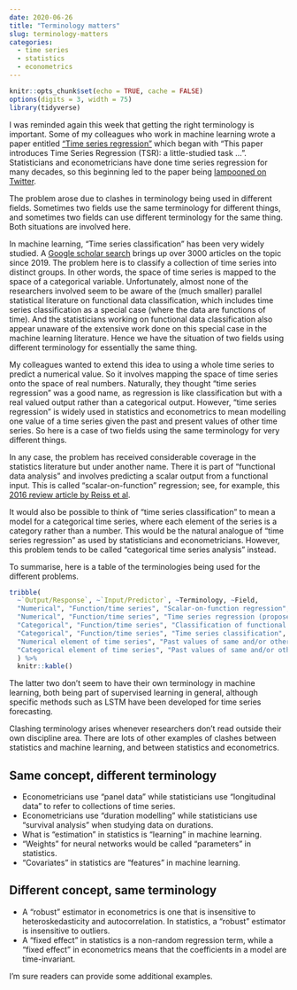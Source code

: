 ```yaml
---
date: 2020-06-26
title: "Terminology matters"
slug: terminology-matters
categories:
  - time series
  - statistics
  - econometrics
---
```


```r
knitr::opts_chunk$set(echo = TRUE, cache = FALSE)
options(digits = 3, width = 75)
library(tidyverse)
```

I was reminded again this week that getting the right terminology is important. Some of my colleagues who work in machine learning wrote a paper entitled ["Time series regression"](https://arxiv.org/abs/2006.12672) which began with "This paper introduces Time Series Regression (TSR): a little-studied task ...". Statisticians and econometricians have done time series regression for many decades, so this beginning led to the paper being [lampooned on Twitter](https://twitter.com/lukestein/status/1275666782477520896).

The problem arose due to clashes in terminology being used in different fields. Sometimes two fields use the same terminology for different things, and sometimes two fields can use different terminology for the same thing. Both situations are involved here.

In machine learning, "Time series classification" has been very widely studied. A [Google scholar search](https://scholar.google.com.au/scholar?hl=en&as_sdt=0%2C5&as_ylo=2019&q=%22time+series+classification%22&btnG=) brings up over 3000 articles on the topic since 2019. The problem here is to classify a collection of time series into distinct groups. In other words, the space of time series is mapped to the space of a categorical variable. Unfortunately, almost none of the researchers involved seem to be aware of the (much smaller) parallel statistical literature on functional data classification, which includes time series classification as a special case (where the data are functions of time). And the statisticians working on functional data classification also appear unaware of the extensive work done on this special case in the machine learning literature. Hence we have the situation of two fields using different terminology for essentially the same thing.

My colleagues wanted to extend this idea to using a whole time series to predict a numerical value. So it involves mapping the space of time series onto the space of real numbers. Naturally, they thought "time series regression" was a good name, as regression is like classification but with a real valued output rather than a categorical output. However, "time series regression" is widely used in statistics and econometrics to mean modelling one value of a time series given the past and present values of other time series. So here is a case of two fields using the same terminology for very different things.

In any case, the problem has received considerable coverage in the statistics literature but under another name. There it is part of "functional data analysis" and involves predicting a scalar output from a functional input. This is called "scalar-on-function" regression; see, for example, this [2016 review article by Reiss et al](https://dx.doi.org/10.1111%2Finsr.12163).

It would also be possible to think of "time series classification" to mean a model for a categorical time series, where each element of the series is a category rather than a number. This would be the natural analogue of "time series regression" as used by statisticians and econometricians. However, this problem tends to be called  "categorical time series analysis" instead.

To summarise, here is a table of the terminologies being used for the different problems.

```r
tribble(
  ~`Output/Response`, ~`Input/Predictor`, ~Terminology, ~Field,
  "Numerical", "Function/time series", "Scalar-on-function regression", "Statistics",
  "Numerical", "Function/time series", "Time series regression (proposed)", "Machine learning",
  "Categorical", "Function/time series", "Classification of functional data", "Statistics",
  "Categorical", "Function/time series", "Time series classification", "Machine learning",
  "Numerical element of time series", "Past values of same and/or other time series", "Time series regression/forecasting", "Statistics",
  "Categorical element of time series", "Past values of same and/or other time series", "Categorical time series analysis", "Statistics",
  ) %>%
  knitr::kable()
```

The latter two don't seem to have their own terminology in machine learning, both being part of supervised learning in general, although specific methods such as LSTM have been developed for time series forecasting.

Clashing terminology arises whenever researchers don't read outside their own discipline area. There are lots of other examples of clashes between statistics and machine learning, and between statistics and econometrics.

## Same concept, different terminology

 * Econometricians use "panel data" while statisticians use "longitudinal data" to refer to collections of time series.
 * Econometricians use "duration modelling" while statisticians use "survival analysis" when studying data on durations.
 * What is "estimation" in statistics is "learning" in machine learning.
 * "Weights" for neural networks would be called "parameters" in statistics.
 * "Covariates" in statistics are "features" in machine learning.

## Different concept, same terminology

 * A "robust" estimator in econometrics is one that is insensitive to heteroskedasticity and autocorrelation. In statistics, a "robust" estimator is insensitive to outliers.
 * A "fixed effect" in statistics is a non-random regression term, while a "fixed effect" in econometrics means that the coefficients in a model are time-invariant.


I'm sure readers can provide some additional examples.

&nbsp;

